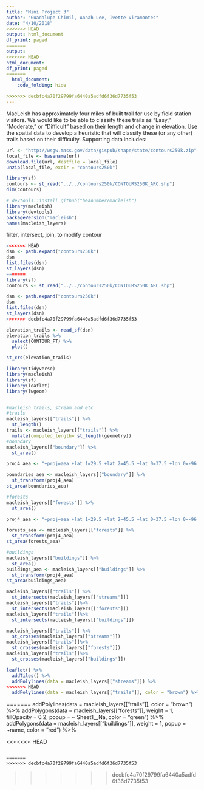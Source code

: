 ```yaml
---
title: "Mini Project 3"
author: "Guadalupe Chimil, Annah Lee, Ivette Viramontes"
date: "4/10/2018"
<<<<<<< HEAD
output: html_document
df_print: paged
=======
output: 
<<<<<<< HEAD
html_document:
df_print: paged 
=======
  html_document:
    code_folding: hide 

>>>>>>> decbfc4a70f29799fa6440a5adfd6f36d7735f53
---
```

MacLeish has approximately four miles of built trail for use by field station visitors. We would like to be able to classify these trails as “Easy,” “Moderate,” or “Difficult” based on their length and change in elevation. Use the spatial data to develop a heuristic that will classify these (or any other) trails based on their difficulty.
Supporting data includes:


```r
url <- "http://wsgw.mass.gov/data/gispub/shape/state/contours250k.zip" 
local_file <- basename(url)   
download.file(url, destfile = local_file)   
unzip(local_file, exdir = "contours250k")  
``` 
```r
library(sf)
contours <- st_read("../../contours250k/CONTOURS250K_ARC.shp")
dim(contours)
```
```r
# devtools::install_github("beanumber/macleish")
library(macleish)
library(devtools)
packageVersion("macleish")
names(macleish_layers)
```



filter, intersect, join, to modify contour


```r
<<<<<<< HEAD
dsn <- path.expand("contours250k") 
dsn 
list.files(dsn) 
st_layers(dsn) 
=======
library(sf)
contours <- st_read("../../contours250k/CONTOURS250K_ARC.shp")

dsn <- path.expand("contours250k")
dsn
list.files(dsn)
st_layers(dsn)
>>>>>>> decbfc4a70f29799fa6440a5adfd6f36d7735f53

elevation_trails <- read_sf(dsn) 
elevation_trails %>%
  select(CONTOUR_FT) %>%
  plot()

st_crs(elevation_trails)  

```

```r

library(tidyverse) 
library(macleish)  
library(sf) 
library(leaflet)
library(lwgeom)


#macleish trails, stream and etc
#trails
macleish_layers[["trails"]] %>%
  st_length()
trails <- macleish_layers[["trails"]] %>%
  mutate(computed_length= st_length(geometry))
#boundary
macleish_layers[["boundary"]] %>%
  st_area()

proj4_aea <- "+proj=aea +lat_1=29.5 +lat_2=45.5 +lat_0=37.5 +lon_0=-96 +x_0=0 +y_0=0 +ellps=GRS80 +datum=NAD83 +units=m +no_defs"

boundaries_aea <- macleish_layers[["boundary"]] %>%
  st_transform(proj4_aea)
st_area(boundaries_aea)

#forests
macleish_layers[["forests"]] %>%
  st_area()

proj4_aea <- "+proj=aea +lat_1=29.5 +lat_2=45.5 +lat_0=37.5 +lon_0=-96 +x_0=0 +y_0=0 +ellps=GRS80 +datum=NAD83 +units=m +no_defs"

forests_aea <- macleish_layers[["forests"]] %>%
  st_transform(proj4_aea)
st_area(forests_aea)

#buildings
macleish_layers[["buildings"]] %>%
  st_area()
buildings_aea <- macleish_layers[["buildings"]] %>%
  st_transform(proj4_aea)
st_area(buildings_aea)

macleish_layers[["trails"]] %>%
  st_intersects(macleish_layers[["streams"]]) 
macleish_layers[["trails"]]%>%
  st_intersects(macleish_layers[["forests"]]) 
macleish_layers[["trails"]]%>%
  st_intersects(macleish_layers[["buildings"]]) 

macleish_layers[["trails"]] %>%
  st_crosses(macleish_layers[["streams"]]) 
macleish_layers[["trails"]]%>%
  st_crosses(macleish_layers[["forests"]])
macleish_layers[["trails"]]%>%
  st_crosses(macleish_layers[["buildings"]])

leaflet() %>%
  addTiles() %>%
  addPolylines(data = macleish_layers[["streams"]]) %>%
<<<<<<< HEAD
  addPolylines(data = macleish_layers[["trails"]], color = "brown") %>% addPolylines(data = macleish_layers[["forests"]], color = "green")  

```


=======
  addPolylines(data = macleish_layers[["trails"]], color = "brown") %>%
  addPolygons(data = macleish_layers[["forests"]], 
              weight = 1, fillOpacity = 0.2, popup = ~ Sheet1__Na, color = "green") %>%
  addPolygons(data = macleish_layers[["buildings"]], 
              weight = 1, popup = ~name, color = "red") %>%
  
<<<<<<< HEAD

```

=======
>>>>>>> decbfc4a70f29799fa6440a5adfd6f36d7735f53

```
>>>>>>> decbfc4a70f29799fa6440a5adfd6f36d7735f53

